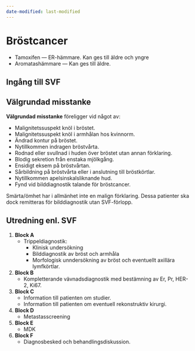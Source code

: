 ```yaml
---
date-modified: last-modified
---
```


# Bröstcancer

- Tamoxifen --- ER-hämmare. Kan ges till äldre och yngre
- Aromatashämmare --- Kan ges till äldre.

## Ingång till SVF

::: {.callout-important}

# Välgrundad misstanke

**Välgrundad misstanke** föreligger vid något av:

- Malignitetssuspekt knöl i bröstet.
- Malignitetssuspekt knöl i armhålan hos kvinnorm.
- Ändrad kontur på bröstet.
- Nytillkommen indragen bröstvårta.
- Rodnad eller svullnad i huden över bröstet utan annan förklaring.
- Blodig sekretion från enstaka mjölkgång.
- Ensidigt eksem på bröstvårtan.
- Sårbildning på bröstvårta eller i anslutning till bröstkörtlar.
- Nytillkommen apelsinskalsliknande hud.
- Fynd vid bilddiagnostik talande för bröstcancer.

:::

Smärta/ömhet har i allmänhet inte en malign förklaring. Dessa patienter ska dock remitteras
för bilddiagnostik utan SVF-förlopp.

## Utredning enl. SVF

1. **Block A**
    - Trippeldiagnostik:
        - Klinisk undersökning
        - Bilddiagnostik av bröst och armhåla
        - Morfologisk unndersökning av bröst och eventuellt axillära lymfkörtlar.
2. **Block B**
    - Kompletterande vävnadsdiagnostik med bestämning av Er, Pr, HER-2, Ki67.
3. **Block C**
    - Information till patienten om studier.
    - Information till patienten om eventuell rekonstruktiv kirurgi.
4. **Block D**
    - Metastasscreening
5. **Block E**
    - MDK
6. **Block F**
    - Diagnosbesked och behandlingsdiskussion.
